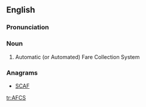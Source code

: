 ==English==

===Pronunciation===
{{rfp|acronym or initialism ?|lang=en}}

===Noun===
{{en-noun}}

# {{context|transport|lang=en}} Automatic (or Automated) Fare Collection System

===Anagrams===
* [[SCAF#English|SCAF]]

[[tr:AFCS]]